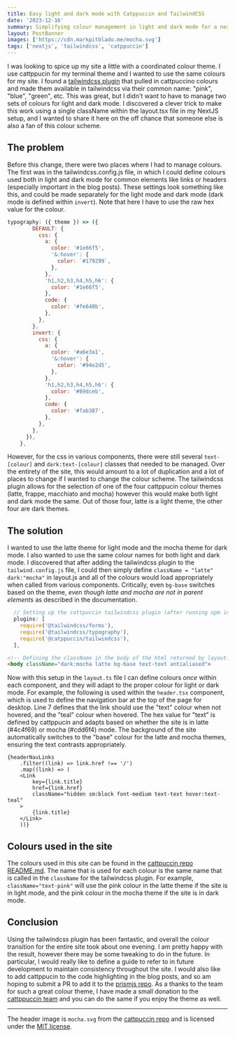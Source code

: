 ```yaml
---
title: Easy light and dark mode with Catppuccin and TailwindCSS
date: '2023-12-16'
summary: Simplifying colour management in light and dark mode for a next js site with the catppuccin tailwindcss plugin.
layout: PostBanner
images: ['https://cdn.markpitblado.me/mocha.svg']
tags: ['nextjs', 'tailwindcss', 'catppuccin']
---
```


I was looking to spice up my site a little with a coordinated colour theme. I use cattppucin for my terminal theme and I wanted to use the same colours for my site. I found a [tailwindcss plugin](https://github.com/catppuccin/tailwindcss) that pulled in cattpuccino colours and made them available in tailwindcss via their common name: "pink", "blue", "green", etc. This was great, but I didn't want to have to manage two sets of colours for light and dark mode. I discovered a clever trick to make this work using a single className within the layout.tsx file in my NextJS setup, and I wanted to share it here on the off chance that someone else is also a fan of this colour scheme.

## The problem
Before this change, there were two places where I had to manage colours. The first was in the tailwindcss.config.js file, in which I could define colours used both in light and dark mode for common elements like links or headers (especially important in the blog posts). These settings look something like this, and could be made separately for the light mode and dark mode (dark mode is defined within `invert`). Note that here I have to use the raw hex value for the colour. 

```js
typography: ({ theme }) => ({
        DEFAULT: {
          css: {
            a: {
              color: '#1e66f5',
              '&:hover': {
                color: `#179299`,
              },
            },
            'h1,h2,h3,h4,h5,h6': {
              color: '#1e66f5',
            },
            code: {
              color: '#fe640b',
            },
          },
        },
        invert: {
          css: {
            a: {
              color: '#a6e3a1',
              '&:hover': {
                color: '#94e2d5',
              },
            },
            'h1,h2,h3,h4,h5,h6': {
              color: '#89dceb',
            },
            code: {
              color: '#fab387',
            },
          },
        },
      }),
    },
```

However, for the css in various components, there were still several `text-[colour]` and `dark:text-[colour]` classes that needed to be managed. Over the entirety of the site, this would amount to a lot of duplication and a lot of places to change if I wanted to change the colour scheme. The tailwindcss plugin allows for the selection of one of the four cattppucin colour themes (latte, frappe, macchiato and mocha) however this would make both light and dark mode the same. Out of those four, latte is a light theme, the other four are dark themes.

## The solution

I wanted to use the latte theme for light mode and the mocha theme for dark mode. I also wanted to use the same colour names for both light and dark mode. I discovered that after adding the tailwindcss plugin to the `tailwind.config.js` file, I could then simply define `className = "latte" dark:"mocha"` in layout.js and all of the colours would load appropriately when called from various components. Critically, even `bg-base` switches based on the theme, *even though latte and mocha are not in parent elements* as described in the documentation.

```js
  // Setting up the cattpuccin tailwindcss plugin (after running npm install @catppuccin/tailwindcss)
  plugins: [
    require('@tailwindcss/forms'),
    require('@tailwindcss/typography'),
    require('@catppuccin/tailwindcss'),
  ],
```

```html
<!-- Defining the className in the body of the html returned by layout.tsx -->
<body className="dark:mocha latte bg-base text-text antialiased">
```

Now with this setup in the `layout.ts` file I can define colours *once* within each component, and they will adapt to the proper colour for light or dark mode. For example, the following is used within the `header.tsx` component, which is used to define the navigation bar at the top of the page for desktop. Line 7 defines that the link should use the "text" colour when not hovered, and the "teal" colour when hovered. The hex value for "text" is defined by cattppucin and adapts based on whether the site is in latte (#4c4f69) or mocha (#cdd6f4) mode. The background of the site automatically switches to the "base" colour for the latte and mocha themes, ensuring the text contrasts appropriately.

```tsx {7} showLineNumbers
{headerNavLinks
    .filter((link) => link.href !== '/')
    .map((link) => (
    <Link
        key={link.title}
        href={link.href}
        className="hidden sm:block font-medium text-text hover:text-teal"
    >
        {link.title}
    </Link>
    ))}
```

## Colours used in the site

The colours used in this site can be found in the [cattpuccin repo README.md](https://github.com/catppuccin/catppuccin). The name that is used for each colour is the same name that is called in the `className` for the tailwindcss plugin. For example, `className="text-pink"` will use the pink colour in the latte theme if the site is in light mode, and the pink colour in the mocha theme if the site is in dark mode.

## Conclusion
Using the tailwindcss plugin has been fantastic, and overall the colour transition for the entire site took about one evening. I am pretty happy with the result, however there may be some tweaking to do in the future. In particular, I would really like to define a guide to refer to in future development to maintain consistency throughout the site. I would also like to add cattppucin to the code highlighting in the blog posts, and so am hoping to submit a PR to add it to the [prismjs repo](https://github.com/PrismJS/prism-themes). As a thanks to the team for such a great colour theme, I have made a small donation to the [cattppuccin team](https://github.com/sponsors/catppuccin) and you can do the same if you enjoy the theme as well.

---

The header image is `mocha.svg` from the [cattpuccin repo](https://github.com/catppuccin/catppuccin) and is licensed under the [MIT license](https://mit-license.org/).